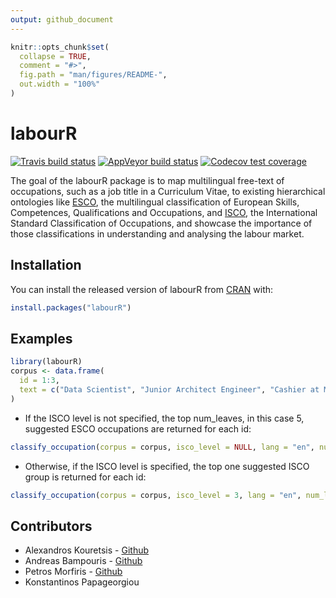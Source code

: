 ```yaml
---
output: github_document
---
```


<!-- README.md is generated from README.Rmd. Please edit that file -->

```r
knitr::opts_chunk$set(
  collapse = TRUE,
  comment = "#>",
  fig.path = "man/figures/README-",
  out.width = "100%"
)
```

# labourR

<!-- badges: start -->
[![Travis build status](https://travis-ci.org/AleKoure/labourR.svg?branch=master)](https://travis-ci.org/AleKoure/labourR)
[![AppVeyor build status](https://ci.appveyor.com/api/projects/status/github/AleKoure/labourR?branch=master&svg=true)](https://ci.appveyor.com/project/AleKoure/labourR)
[![Codecov test coverage](https://codecov.io/gh/AleKoure/labourR/branch/master/graph/badge.svg)](https://codecov.io/gh/AleKoure/labourR?branch=master)
<!-- badges: end -->

The goal of the labourR package is to map multilingual free-text of occupations, such as a job title in a Curriculum Vitae, to existing hierarchical ontologies like [ESCO](https://ec.europa.eu/esco/portal), the multilingual classification of European Skills, Competences, Qualifications and Occupations, and [ISCO](https://ec.europa.eu/esco/portal/escopedia/International_Standard_Classification_of_Occupations__40_ISCO_41_), the International Standard Classification of Occupations, and showcase the importance of those classifications in understanding and analysing the labour market.

## Installation

You can install the released version of labourR from [CRAN](https://CRAN.R-project.org) with:

``` r
install.packages("labourR")
```

## Examples

```r
library(labourR)
corpus <- data.frame(
  id = 1:3,
  text = c("Data Scientist", "Junior Architect Engineer", "Cashier at McDonald's")
)
```

- If the ISCO level is not specified, the top num_leaves, in this case 5, suggested ESCO occupations are returned for each id:
```r
classify_occupation(corpus = corpus, isco_level = NULL, lang = "en", num_leaves = 5)
```

- Otherwise, if the ISCO level is specified, the top one suggested ISCO group is returned for each id:
```r
classify_occupation(corpus = corpus, isco_level = 3, lang = "en", num_leaves = 5)
```


## Contributors

- Alexandros Kouretsis - [Github](https://github.com/AleKoure)
- Andreas Bampouris - [Github](https://github.com/andbamp)
- Petros Morfiris - [Github](https://github.com/peterthunder)
- Konstantinos Papageorgiou

